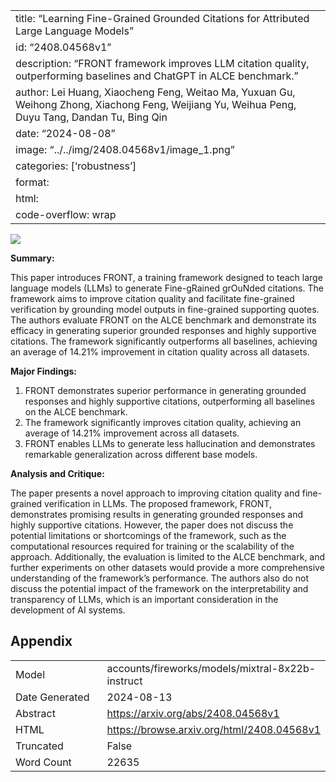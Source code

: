 
---
title: "Learning Fine-Grained Grounded Citations for Attributed Large Language Models"
id: "2408.04568v1"
description: "FRONT framework improves LLM citation quality, outperforming baselines and ChatGPT in ALCE benchmark."
author: Lei Huang, Xiaocheng Feng, Weitao Ma, Yuxuan Gu, Weihong Zhong, Xiachong Feng, Weijiang Yu, Weihua Peng, Duyu Tang, Dandan Tu, Bing Qin
date: "2024-08-08"
image: "../../img/2408.04568v1/image_1.png"
categories: ['robustness']
format:
  html:
    code-overflow: wrap
---

![](../../img/2408.04568v1/image_1.png)

**Summary:**

This paper introduces FRONT, a training framework designed to teach large language models (LLMs) to generate Fine-gRained grOuNded citations. The framework aims to improve citation quality and facilitate fine-grained verification by grounding model outputs in fine-grained supporting quotes. The authors evaluate FRONT on the ALCE benchmark and demonstrate its efficacy in generating superior grounded responses and highly supportive citations. The framework significantly outperforms all baselines, achieving an average of 14.21% improvement in citation quality across all datasets.

**Major Findings:**

1. FRONT demonstrates superior performance in generating grounded responses and highly supportive citations, outperforming all baselines on the ALCE benchmark.
2. The framework significantly improves citation quality, achieving an average of 14.21% improvement across all datasets.
3. FRONT enables LLMs to generate less hallucination and demonstrates remarkable generalization across different base models.

**Analysis and Critique:**

The paper presents a novel approach to improving citation quality and fine-grained verification in LLMs. The proposed framework, FRONT, demonstrates promising results in generating grounded responses and highly supportive citations. However, the paper does not discuss the potential limitations or shortcomings of the framework, such as the computational resources required for training or the scalability of the approach. Additionally, the evaluation is limited to the ALCE benchmark, and further experiments on other datasets would provide a more comprehensive understanding of the framework's performance. The authors also do not discuss the potential impact of the framework on the interpretability and transparency of LLMs, which is an important consideration in the development of AI systems.

## Appendix

|          |          |
|----------|----------|
| Model     | accounts/fireworks/models/mixtral-8x22b-instruct       |
| Date Generated     | 2024-08-13       |
| Abstract | [https://arxiv.org/abs/2408.04568v1](https://arxiv.org/abs/2408.04568v1)        |
| HTML     | [https://browse.arxiv.org/html/2408.04568v1](https://browse.arxiv.org/html/2408.04568v1)       |
| Truncated       | False       |
| Word Count       | 22635       |